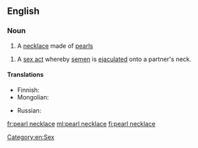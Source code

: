 ==English==
{{wikipedia}}

===Noun===
{{en-noun}}

# A [[necklace]] made of [[pearl]]s
{{quote-Fanny Hill|part=3
|Silks, laces, ear-rings, '''pearl-necklace''', gold watch, in short, all the trinkets and articles of dress were lavishly heap'd upon me}}
# A [[sex act]] whereby [[semen]] is [[ejaculated]] onto a partner's neck.

====Translations====
{{trans-top|piece of jewelry}}
* Finnish: {{t+|fi|helminauha}}
* Mongolian: {{t|mn|сувдан зүүлт|sc=Cyrl}}
{{trans-mid}}
* Russian: {{t|ru|жемчу́жное ожере́лье|n}}
{{trans-bottom}}

[[Category:en:Sex]]

[[fr:pearl necklace]]
[[ml:pearl necklace]]
[[fi:pearl necklace]]